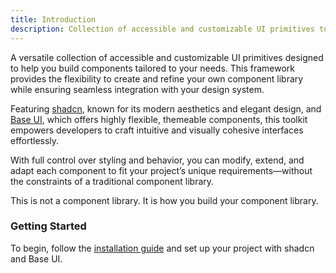 ```yaml
---
title: Introduction
description: Collection of accessible and customizable UI primitives to build your own components with ease. Featuring shadcn for modern, elegant design and Base UI for highly flexible, themable components.
---
```


A versatile collection of accessible and customizable UI primitives designed to help you build components tailored to your needs. This framework provides the flexibility to create and refine your own component library while ensuring seamless integration with your design system.

Featuring [shadcn](https://ui.shadcn.com/), known for its modern aesthetics and elegant design, and [Base UI](https://base-ui.com/), which offers highly flexible, themeable components, this toolkit empowers developers to craft intuitive and visually cohesive interfaces effortlessly.

With full control over styling and behavior, you can modify, extend, and adapt each component to fit your project’s unique requirements—without the constraints of a traditional component library.

This is not a component library. It is how you build your component library.

### Getting Started

To begin, follow the [installation guide](https:/eo-n.vercel.app/docs/ui/installation) and set up your project with shadcn and Base UI.
